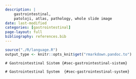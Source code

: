 ```yaml
---
description: |
    gastrointestinal,
    patoloji, atlas, pathology, whole slide image
date: last-modified
categories: [gastrointestinal]
page-layout: full
bibliography: references.bib
---
```


```r

source("./R/language.R")
output_type <- knitr::opts_knit$get("rmarkdown.pandoc.to")

```







:::: {.content-hidden when-format="pdf"}





::::





:::: {.content-visible when-format="pdf"}






::::


```asis

# Gastrointestinal Sistem {#sec-gastrointestinal-sistem}

```




```asis

# Gastrointestinal System  {#sec-gastrointestinal-system}

```



